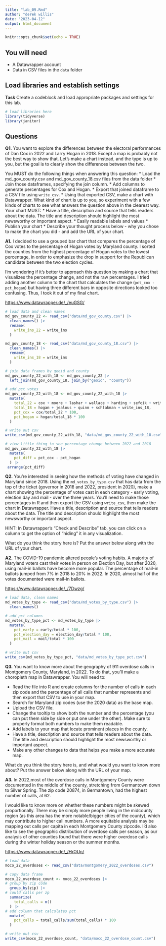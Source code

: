 ```yaml
---
title: "lab_09.Rmd"
author: "derek willis"
date: "2023-04-12"
output: html_document
---
```


```r
knitr::opts_chunk$set(echo = TRUE)
```

## You will need

-   A Datawrapper account
-   Data in CSV files in the `data` folder

## Load libraries and establish settings

**Task** Create a codeblock and load appropriate packages and settings for this lab.

```r
# load libraries here
library(tidyverse)
library(janitor)
```

## Questions

**Q1.** You want to explore the differences between the electoral performances of Dan Cox in 2022 and Larry Hogan in 2018. Except a map is probably not the best way to show that. Let's make a chart instead, and the type is up to you, but the goal is to clearly show the differences between the two.

You MUST do the following things when answering this question: \* Load the md_gov_county.csv and md_gov_county_18.csv files from the data folder \* Join those dataframes, specifying the join column. \* Add columns to generate percentages for Cox and Hogan. \* Export that joined dataframe to a CSV file using `write_csv`. \* Using that exported CSV, make a chart with Datawrapper. What kind of chart is up to you, so experiment with a few kinds of charts to see what answers the question above in the clearest way. Your chart MUST: \* Have a title, description and source that tells readers about the data. The title and description should highlight the most newsworthy or important aspect. \* Easily readable labels and values \* Publish your chart \* Describe your thought process below - why you chose to make the chart you did - and add the URL of your chart.

**A1.** I decided to use a grouped bar chart that compares the percentage of Cox votes to the percentage of Hogan votes by Maryland county. I sorted the counties from the highest percentage of Hogan votes to the lowest percentage, in order to emphasize the drop in support for the Republican candidate between the two election cycles.

I'm wondering if it's better to approach this question by making a chart that visualizes the percentage change, and not the raw percentages. I tried adding another column to the chart that calculates the change (`pct_cox - pct_hogan`) but having three different bars in opposite directions looked too confusing. Thus, I took it out of my final chart.

<https://www.datawrapper.de/_/euGSG/>

```r
# load data and clean names
md_gov_county_22 <- read_csv("data/md_gov_county.csv") |> 
  clean_names() |> 
  rename(
    write_ins_22 = write_ins
  )

md_gov_county_18 <- read_csv("data/md_gov_county_18.csv") |> 
  clean_names() |> 
  rename(
    write_ins_18 = write_ins
  )

# join data frames by geoid and county
md_gov_county_22_with_18 <- md_gov_county_22 |> 
  left_join(md_gov_county_18, join_by("geoid", "county"))

# add pct votes
md_gov_county_22_with_18 <- md_gov_county_22_with_18 |> 
  mutate(
    total_22 = cox + moore + lashar + wallace + harding + sefcik + write_ins_22,
    total_18 = hogan + jealous + quinn + schlakman + write_ins_18,
    pct_cox = cox/total_22 * 100,
    pct_hogan = hogan/total_18 * 100
  )

# write out csv
write_csv(md_gov_county_22_with_18, "data/md_gov_county_22_with_18.csv")

# view little thing to see percentage change between 2022 and 2018
md_gov_county_22_with_18 |> 
  mutate(
    pct_diff = pct_cox - pct_hogan
  ) |> 
 arrange(pct_diff)
```

**Q2.** You're interested in seeing how the methods of voting have changed in Maryland since 2018. Using the `md_votes_by_type.csv` that has data from the top of the ticket (governor in 2018 and 2022, president in 2020), make a chart showing the percentage of votes cast in each category - early voting, election day and mail - over the three years. You'll need to make those percentages in R and then export the CSV using `write_csv`, then make the chart in Datawrapper. Have a title, description and source that tells readers about the data. The title and description should highlight the most newsworthy or important aspect.

HINT: In Datawrapper's "Check and Describe" tab, you can click on a column to get the option of "hiding" it in any visualization.

What do you think the story here is? Put the answer below along with the URL of your chart.

**A2.** The COVID-19 pandemic altered people's voting habits. A majority of Maryland voters cast their votes in person on Election Day, but after 2020, using mail-in ballots have become more popular. The percentage of mail-in ballots jumped from 7% in 2018 to 20% in 2022. In 2020, almost half of the votes documented were mail-in ballots.

<https://www.datawrapper.de/_/7Dwzg/>

```r
# load data, clean names
md_votes_by_type <- read_csv("data/md_votes_by_type.csv") |> 
  clean_names()

# add pct columns
md_votes_by_type_pct <- md_votes_by_type |> 
  mutate(
    pct_early = early/total * 100,
    pct_election_day = election_day/total * 100,
    pct_mail = mail/total * 100
  )

# write out csv
write_csv(md_votes_by_type_pct, "data/md_votes_by_type_pct.csv")
```

**Q3.** You want to know more about the geography of 911 overdose calls in Montgomery County, Maryland, in 2022. To do that, you'll make a choropleth map in Datawrapper. You will need to:

-   Read the file into R and create columns for the number of calls in each zip code and the percentage of all calls that number represents and then export that CSV to use in your map.
-   Search for Maryland zip codes (use the 2020 data) as the base map.
-   Upload the CSV file.
-   Change the tooltip to show both the number and the percentage (you can put them side by side or put one under the other). Make sure to properly format both numbers to make them readable.
-   Add labels to your map that locate prominent places in the county.
-   Have a title, description and source that tells readers about the data. The title and description should highlight the most newsworthy or important aspect.
-   Make any other changes to data that helps you make a more accurate map.

What do you think the story here is, and what would you want to know more about? Put the answer below along with the URL of your map.

**A3.** In 2022,most of the overdose calls in Montgomery County were documented in the middle of the county, stretching from Germantown down to Silver Spring. The zip code 20874, in Germantown, had the highest number of calls, at 62.

I would like to know more on whether these numbers might be skewed proportionally. There may be simply more people living in the midcounty region (as this area has the more notable/bigger cities of the county), which may contribute to higher call numbers. A more equitable analysis may be mapping out calls per capita in each Montgomery County zipcode. I'd also like to see the geographic distribution of overdose calls per season, as our analysis of other counties found that there were higher overdose calls during the winter holiday season or the summer months.

<https://www.datawrapper.de/_/HrOUn/>

```r
# load data
moco_22_overdoses <- read_csv("data/montgomery_2022_overdoses.csv")

# copy data frame
moco_22_overdose_count <- moco_22_overdoses |> 
# group by zip code
  group_by(zip) |> 
# could calls per zp
  summarize(
    total_calls = n()
  ) |> 
# add column that calculates pct
  mutate(
    pct_calls = total_calls/sum(total_calls) * 100
  )

# write out csv
write_csv(moco_22_overdose_count, "data/moco_22_overdose_count.csv")
```
